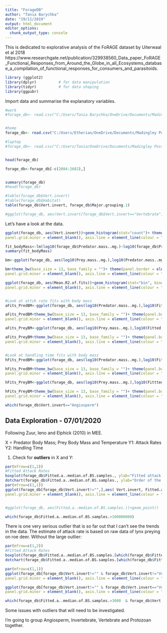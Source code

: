 ```yaml
---
title: "ForageDB"
author: "Tania Barychka"
date: "19/11/2019"
output: html_document
editor_options: 
  chunk_output_type: console
---
```


This is dedicated to explorative analysis of the FoRAGE dataset by Uiterwaal et al 2018 https://www.researchgate.net/publication/329938560_Data_paper_FoRAGE_Functional_Responses_from_Around_the_Globe_in_all_Ecosystems_database_a_compilation_of_functional_responses_for_consumers_and_parasitoids.

```r

library (ggplot2)
library(dplyr)          # for data manipulation
library(tidyr)          # for data shaping
library(ggpubr)

```

Import data and summarise the explanatory variables.

```r


#work
#forage_db<- read.csv("C:/Users/Tania Barychka/OneDrive/Documents/Madingley Postdoc/resource_map_doi_10_5063_F17H1GTQ/data/FoRAGE_db_12_19_18_data_set.csv")


#home
forage_db<- read.csv("C:/Users/Etherian/OneDrive/Documents/Madingley Postdoc/resource_map_doi_10_5063_F17H1GTQ/data/FoRAGE_db_12_19_18_data_set.csv")

#laptop
#forage_db<- read.csv("C:/Users/Tania/OneDrive/Documents/Madingley Postdoc/resource_map_doi_10_5063_F17H1GTQ/data/FoRAGE_db_12_19_18_data_set.csv")


head(forage_db)

forage_db<-forage_db[-c(2084:2682),]


summary(forage_db)
#head(forage_db)

#table(forage_db$Vert.invert)
#table(forage_db$Habitat)
table(forage_db$Vert.invert, forage_db$Major.grouping.1)

#ggplot(forage_db, aes(Vert.invert[forage_db$Vert.invert=="Vertebrate"], ))

```


Let's have a look at the data.

```r

ggplot(forage_db, aes(Vert.invert))+geom_histogram(stat="count")+ theme(panel.border = element_blank(),panel.grid.major = element_blank(),
panel.grid.minor = element_blank(), axis.line = element_line(colour = "black"),strip.background = element_rect(colour="white", fill="white"), strip.text.x = element_text(size = 14), legend.position = "bottom", legend.title=element_blank())+theme_bw(base_size = 13, base_family = "")

fit_bodyMass<-lm(log10(forage_db$Predator.mass..mg.)~log10(forage_db$Prey.mass..mg.))
summary(fit_bodyMass)

bm<-ggplot(forage_db, aes(log10(Prey.mass..mg.),log10(Predator.mass..mg.), col=Vert.invert))+geom_point()+geom_abline(slope =  0.74612, intercept =  1.74694,col="red")+ggtitle("Predator vs Prey Body mass")

bm+theme_bw(base_size = 13, base_family = "")+ theme(panel.border = element_blank(),panel.grid.major = element_blank(),
panel.grid.minor = element_blank(), axis.line = element_line(colour = "black"),strip.background = element_rect(colour="white", fill="white"), strip.text.x = element_text(size = 14), legend.position = "bottom", legend.title=element_blank())+ylab("Log 10 Predator Mass, mg")+xlab("Log10 Prey mass, mg")

ggplot(forage_db, aes(Mean.R2.of.fits))+geom_histogram(stat="bin", binwidth = 0.05)+geom_vline(xintercept=mean(forage_db$Mean.R2.of.fits), col="red")+geom_vline(xintercept=median(forage_db$Mean.R2.of.fits), col="blue")+ggtitle("Mean R2 of bootstrapped fits")+theme_bw(base_size = 13, base_family = "")+ theme(panel.border = element_blank(),panel.grid.major = element_blank(),
panel.grid.minor = element_blank(), axis.line = element_line(colour = "black"),strip.background = element_rect(colour="white", fill="white"), strip.text.x = element_text(size = 14), legend.position = "bottom", legend.title=element_blank())+theme_bw(base_size = 13, base_family = "")


#Look at attck rate fits with body mass
aFits_PredBM<-ggplot(forage_db, aes(log10(Predator.mass..mg.),log10(Fitted.a..median.of.BS.samples.), col=Vert.invert))+geom_point()

aFits_PredBM+theme_bw(base_size = 13, base_family = "")+ theme(panel.border = element_blank(),panel.grid.major = element_blank(),
panel.grid.minor = element_blank(), axis.line = element_line(colour = "black"),strip.background = element_rect(colour="white", fill="white"), strip.text.x = element_text(size = 14), legend.position = "bottom", legend.title=element_blank())+xlab("Log 10 Predator Mass, mg")+ylab("Log10 Fitted attack rate median of bootstapped samples")+ggtitle("Fitted attack rate values with Predator mass")

aFits_PreyBM<-ggplot(forage_db, aes(log10(Prey.mass..mg.),log10(Fitted.a..median.of.BS.samples.), col=Vert.invert))+geom_point()

aFits_PreyBM+theme_bw(base_size = 13, base_family = "")+ theme(panel.border = element_blank(),panel.grid.major = element_blank(),
panel.grid.minor = element_blank(), axis.line = element_line(colour = "black"),strip.background = element_rect(colour="white", fill="white"), strip.text.x = element_text(size = 14), legend.position = "bottom", legend.title=element_blank())+xlab("Log 10 Prey Mass, mg")+ylab("Log10 Fitted attack rate median of bootstapped samples")+ggtitle("Fitted attack rate values with Prey mass")


#Look at handling time fits with body mass
hFits_PredBM<-ggplot(forage_db, aes(log10(Predator.mass..mg.),log10(Fittted.h..day.), col=Vert.invert))+geom_point()

hFits_PredBM+theme_bw(base_size = 13, base_family = "")+ theme(panel.border = element_blank(),panel.grid.major = element_blank(),
panel.grid.minor = element_blank(), axis.line = element_line(colour = "black"),strip.background = element_rect(colour="white", fill="white"), strip.text.x = element_text(size = 14), legend.position = "bottom", legend.title=element_blank())+xlab("Log 10 Predator Mass, mg")+ylab("Log10 Fitted handling time")+ggtitle("Fitted handling time with Predator mass")

hFits_PreyBM<-ggplot(forage_db, aes(log10(Prey.mass..mg.),log10(Fittted.h..day.), col=Vert.invert))+geom_point()

hFits_PreyBM+theme_bw(base_size = 13, base_family = "")+ theme(panel.border = element_blank(),panel.grid.major = element_blank(),
panel.grid.minor = element_blank(), axis.line = element_line(colour = "black"),strip.background = element_rect(colour="white", fill="white"), strip.text.x = element_text(size = 14), legend.position = "bottom", legend.title=element_blank())+xlab("Log 10 Prey Mass, mg")+ylab("Log10 Fitted handling time")+ggtitle("Fitted handling time with Prey mass")

which(forage_db$Vert.invert=="Angiosperm")

```

Data Exploration - 07/01/2020
--

Following Zuur, Ieno and Elphick (2010) in MEE.

X = Predator Body Mass; Prey Body Mass and Temperature
Y1: Attack Rates
Y2: Handling Time

1. Check for **outliers** in X and Y:

```r

par(mfrow=c(1,2))
#Fitted Attack Rates
boxplot(forage_db$Fitted.a..median.of.BS.samples., ylab="Fitted attack rates")
dotchart(forage_db$Fitted.a..median.of.BS.samples., ylab="Order of the data")
par(mfrow=c(1,1))
ggplot(forage_db[forage_db$Vert.invert!="",],aes( Vert.invert, Fitted.a..median.of.BS.samples.))+geom_boxplot()+ theme(panel.border = element_blank(),panel.grid.major = element_blank(),
panel.grid.minor = element_blank(), axis.line = element_line(colour = "black"),strip.background = element_rect(colour="white", fill="white"), strip.text.x = element_text(size = 14), legend.position = "bottom", legend.title=element_blank())+theme_bw(base_size = 13, base_family = "")


#ggplot(forage_db, aes(Fitted.a..median.of.BS.samples.))+geom_point()

which(forage_db$Fitted.a..median.of.BS.samples.>100000000)

```

There is one very serious outlier that is so far out that I can't see the trends in the data. The estimate of attack rate is based on raw data of lynx preying on roe deer.
Without the large outlier:

```r

par(mfrow=c(1,2))
#Fitted Attack Rates
boxplot(forage_db$Fitted.a..median.of.BS.samples.[which(forage_db$Fitted.a..median.of.BS.samples.<1000000000)], ylab="Fitted attack rates", main ="Removed the largest outlier")
dotchart(forage_db$Fitted.a..median.of.BS.samples.[which(forage_db$Fitted.a..median.of.BS.samples.<1000000000)], ylab="Order of the data")

par(mfrow=c(1,1))
ggplot(forage_db[forage_db$Vert.invert!="" & forage_db$Vert.invert!="Vertebrate" & forage_db$Vert.invert!="Invertebrate",],aes( Vert.invert, Fitted.a..median.of.BS.samples.))+geom_boxplot()+ theme(panel.border = element_blank(),panel.grid.major = element_blank(),
panel.grid.minor = element_blank(), axis.line = element_line(colour = "black"),strip.background = element_rect(colour="white", fill="white"), strip.text.x = element_text(size = 14), legend.position = "bottom", legend.title=element_blank())+theme_bw(base_size = 13, base_family = "")

ggplot(forage_db[forage_db$Vert.invert!="" & forage_db$Vert.invert=="Vertebrate" | forage_db$Vert.invert=="Invertebrate",],aes( Vert.invert, Fitted.a..median.of.BS.samples.))+geom_boxplot()+ theme(panel.border = element_blank(),panel.grid.major = element_blank(),
panel.grid.minor = element_blank(), axis.line = element_line(colour = "black"),strip.background = element_rect(colour="white", fill="white"), strip.text.x = element_text(size = 14), legend.position = "bottom", legend.title=element_blank())+theme_bw(base_size = 13, base_family = "")

which(forage_db$Fitted.a..median.of.BS.samples.>3000  & forage_db$Vert.invert=="Invertebrate")
```

Some issues with outliers that will need to be investigated.

I'm going to group Angiosperm, Invertebrate, Vertebrate and Protozoan together.


```r



```
